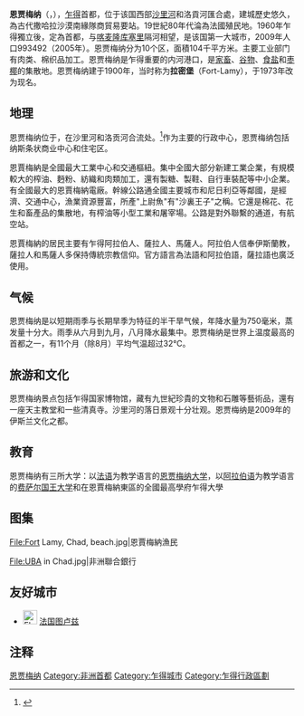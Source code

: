{{Coord|12.112|15.035|type:city|display=title}}
{{noteTA
|1=zh:乍得;zh-hans:乍得;zh-hk:乍得;zh-tw:查德;
|2=zh:恩賈梅納; zh-hans:恩贾梅纳; zh-hant:恩賈梅納; zh-tw:恩將納;
}}
{{Infobox Settlement
<!--See the Table at Infobox Settlement for all fields and descriptions of usage-->
|name          = 恩賈梅納
|other_name             = '''N'Djaména'''
|official_name            =   انجمينا‎
|settlement_type        =[[查德行政區劃|首都]]
|image_skyline =
|imagesize              = 300
|image_caption          = 查德中央銀行
| image_shield = N'Djamena coa.svg
| pushpin_map = Chad
| pushpin_label_position =right
| pushpin_mapsize=250
| pushpin_map_caption = 
| coordinates = {{coord|12|8|5|N|15|3|21|E|region:TD|display=inline}}
| subdivision_type = 國家
| subdivision_name = {{flag|Chad}}
| subdivision_type1 = [[查德行政區劃|區域]]
| subdivision_name1 = 恩賈梅納
| area_total_km2 = 104
| area_metro_km2 = 166
| elevation_m = 298
| population_footnotes = <ref>{{cite web|url=http://www.world-gazetteer.com/wg.php?x=&men=gcis&lng=en&des=wg&geo=-205&srt=pnan&col=abcdefghinoq&msz=1500&va=&pt=a |title=World Gazetteer |archiveurl=https://archive.is/20130111115800/http://www.world-gazetteer.com/wg.php?x=&men=gcis&lng=en&des=wg&geo=-205&srt=pnan&col=abcdefghinoq&msz=1500&va=&pt=a |archivedate=11 January 2013 |deadurl=yes |df= }}</ref>
| population_total = 1092066
| population_as_of = 2012年
| population_density_km2 = auto
| population_metro = 1605696
| timezone = +1
| area_code = +235
}}
'''恩贾梅纳'''（{{lang-fr|N'Djaména}}{{IPA-fr|n(ə)dʒa.me.na|}}，{{lang-ar|انجمينا}}），[[乍得|乍得]]首都，位于该国西部[[沙里河|沙里河]]和洛貢河匯合處，建城歷史悠久，為古代撒哈拉沙漠南緣隊商貿易要站。19世紀80年代淪為法國殖民地。1960年乍得獨立後，定為首都，与[[喀麦隆|喀麦隆]][[库塞里|库塞里]]隔河相望，是该国第一大城市，2009年人口993492（2005年）。恩贾梅纳分为10个区，面積104千平方米。主要工业部门有肉类、棉织品加工。恩贾梅纳是乍得重要的内河港口，是[[家畜|家畜]]、[[谷物|谷物]]、[[食盐|食盐]]和[[枣椰|枣椰]]的集散地。恩贾梅纳建于1900年，当时称为'''拉密堡'''（Fort-Lamy），于1973年改为现名。

== 地理 ==
恩贾梅纳位于{{Coord|12|6|47|N|15|2|57|E||display=}}，在沙里河和洛贡河合流处。<ref>{{Cite book|chapter=Encyclopedia of Twentieth-Century African History|url=https://books.google.com/books?id=kjUHZrPBPPYC&pg=PA379#v=onepage&q=&f=false|publisher=Taylor & Francis|date=2002-10-31|isbn=978-0-203-98657-8|language=en|first=Dickson|last=Eyoh|first2=Paul Tiyambe|last2=Zeleza|title=|access-date=2020-04-12|archive-date=2016-05-19|archive-url=https://web.archive.org/web/20160519115813/https://books.google.com/books?id=kjUHZrPBPPYC&pg=PA379#v=onepage&q=&f=false|dead-url=no}}</ref>作为主要的行政中心，恩贾梅纳包括纳斯条状商业中心和住宅区。

恩賈梅納是全國最大工業中心和交通樞紐。集中全國大部分新建工業企業，有規模較大的榨油、麪粉、紡織和肉類加工，還有製糖、製鞋、自行車裝配等中小企業。有全國最大的恩賈梅納電廠。幹線公路通全國主要城市和尼日利亞等鄰國，是經濟、交通中心，漁業資源豐富，所產"上尉魚"有"沙裏王子"之稱。它還是棉花、花生和畜產品的集散地，有榨油等小型工業和屠宰場。公路是對外聯繫的通道，有航空站。

恩賈梅納的居民主要有乍得阿拉伯人、薩拉人、馬薩人。阿拉伯人信奉伊斯蘭教，薩拉人和馬薩人多保持傳統宗教信仰。官方語言為法語和阿拉伯語，薩拉語也廣泛使用。

== 气候 ==
恩贾梅纳是以短期雨季与长期旱季为特征的半干旱气候，年降水量为750毫米，蒸发量十分大。雨季从六月到九月，八月降水最集中。恩贾梅纳是世界上温度最高的首都之一，有11个月（除8月）平均气温超过32℃。
{{Weather box
|location = 恩贾梅纳（1961年–1990年，极端数据1904年–现在）
|width=auto
|metric first= Y
|single line= Y
|Jan record high C = 41.8
|Feb record high C = 47.6
|Mar record high C = 46.5
|Apr record high C = 48.3
|May record high C = 49.1
|Jun record high C = 44.0
|Jul record high C = 46.0
|Aug record high C = 38.6
|Sep record high C = 40.5
|Oct record high C = 43.6
|Nov record high C = 47.5
|Dec record high C = 40.5
|year record high C = 49.1
|Jan high C = 32.4
|Feb high C = 35.2
|Mar high C = 38.7
|Apr high C = 41.0
|May high C = 39.9
|Jun high C = 37.2
|Jul high C = 33.5
|Aug high C = 31.6
|Sep high C = 33.7
|Oct high C = 36.9
|Nov high C = 35.8
|Dec high C = 33.5

| Jan mean C = 23.4
| Feb mean C = 25.9
| Mar mean C = 29.9
| Apr mean C = 32.9
| May mean C = 32.9
| Jun mean C = 30.9
| Jul mean C = 28.3
| Aug mean C = 27.0
| Sep mean C = 28.2
| Oct mean C = 29.4
| Nov mean C = 26.8
| Dec mean C = 24.2
|year mean C = 
|Jan low C = 14.3
|Feb low C = 16.6
|Mar low C = 21.0
|Apr low C = 24.8
|May low C = 25.8
|Jun low C = 24.7
|Jul low C = 23.1
|Aug low C = 22.4
|Sep low C = 22.7
|Oct low C = 21.8
|Nov low C = 17.8
|Dec low C = 14.8
|year high C= 35.8 |year low C= 20.8
|year high F =96.4 |year low F =69.5<!--rounds down-->
|Jan record low C = 6.5
|Feb record low C = 8.0
|Mar record low C = 11.3
|Apr record low C = 16.2
|May record low C = 16.8
|Jun record low C = 18.2
|Jul record low C = 17.7
|Aug record low C = 18.5
|Sep record low C = 15.1
|Oct record low C = 13.5
|Nov record low C = 10.3
|Dec record low C = 8.4
|year record low C = 6.5
|precipitation colour = green
|Jan precipitation mm = 0.0
|Feb precipitation mm = 0.0
|Mar precipitation mm = 0.3
|Apr precipitation mm = 10.3
|May precipitation mm = 25.8
|Jun precipitation mm = 51.0
|Jul precipitation mm = 143.8
|Aug precipitation mm = 174.4
|Sep precipitation mm = 84.3
|Oct precipitation mm = 20.3
|Nov precipitation mm = 0.1
|Dec precipitation mm = 0.0
|year precipitation mm = 
|Jan humidity = 29
|Feb humidity = 23
|Mar humidity = 21
|Apr humidity = 28
|May humidity = 39
|Jun humidity = 52
|Jul humidity = 68
|Aug humidity = 76
|Sep humidity = 72
|Oct humidity = 49
|Nov humidity = 33
|Dec humidity = 31
|year humidity = 43
|unit precipitation days = 0.1 mm
|Jan precipitation days = 0
|Feb precipitation days = 0
|Mar precipitation days = 1
|Apr precipitation days = 3
|May precipitation days = 6
|Jun precipitation days = 9
|Jul precipitation days = 13
|Aug precipitation days = 15
|Sep precipitation days = 9
|Oct precipitation days = 3
|Nov precipitation days = 1
|Dec precipitation days = 0
|Jan sun = 297.6
|Feb sun = 277.2
|Mar sun = 282.1
|Apr sun = 273.0
|May sun = 285.2
|Jun sun = 258.0
|Jul sun = 213.9
|Aug sun = 201.5
|Sep sun = 228.0
|Oct sun = 285.2
|Nov sun = 300.0
|Dec sun = 303.8
|year sun = 3205.5
|Jand sun = 9.6
|Febd sun = 9.9
|Mard sun = 9.1
|Aprd sun = 9.1
|Mayd sun = 9.2
|Jund sun = 8.6
|Juld sun = 6.9
|Augd sun = 6.5
|Sepd sun = 7.6
|Octd sun = 9.2
|Novd sun = 10.0
|Decd sun = 9.8
|yeard sun = 8.8
|source 1 = [[世界气象组织|世界气象组织]] (降水)<ref name= WMO>{{cite web
| url = http://worldweather.wmo.int/en/city.html?cityId=256
| title = World Weather Information Service–Ndjamena
| publisher = World Meteorological Organization
| accessdate = October 19, 2015
| archive-date = 2016-03-04
| archive-url = https://web.archive.org/web/20160304073518/http://worldweather.wmo.int/en/city.html?cityId=256
| dead-url = no
}}</ref>
|source 2 = [[美国国家海洋和大气管理局|NOAA]] (日照时间、湿度和气温),<ref name= NOAA>{{cite web
| url = ftp://ftp.atdd.noaa.gov/pub/GCOS/WMO-Normals/TABLES/REG__I/TE/64700.TXT
| title = ND'Jamena Climate Normals 1961–1990
| publisher = [[美国国家海洋和大气管理局|美国国家海洋和大气管理局]]
| accessdate = October 19, 2015}}</ref> Meteo Climat (极高、极低值)<ref name = meteoclimat>{{cite web
| url = http://meteo-climat-bzh.dyndns.org/index.php?page=stati&id=1876
| title = Station N'Djamena
| publisher = Meteo Climat
| language = fr
| accessdate = October 19, 2016
| archive-date = 2021-03-17
| archive-url = https://web.archive.org/web/20210317132717/http://meteo-climat-bzh.dyndns.org/index.php?page=stati&id=1876
}}</ref>
|date=September 2011}}

== 旅游和文化 ==
恩贾梅纳景点包括乍得国家博物馆，藏有九世紀珍貴的文物和石雕等藝術品，還有一座天主教堂和一些清真寺。沙里河的落日景观十分壮观。恩贾梅纳是2009年的伊斯兰文化之都。

== 教育 ==
恩贾梅纳有三所大学：以[[法语|法语]]为教学语言的[[恩贾梅纳大学|恩贾梅纳大学]]，以[[阿拉伯语|阿拉伯语]]为教学语言的[[费萨尔国王大学|费萨尔国王大学]]和在恩賈梅納東區的全國最高學府乍得大學

== 图集 ==
<gallery>
File:Fort Lamy, Chad, beach.jpg|恩賈梅納漁民

File:UBA in Chad.jpg|非洲聯合銀行

</gallery>

== 友好城市 ==
* [[File:Flag_of_France.svg|25px]] [[法国|法国]][[图卢兹|图卢兹]]

== 注释 ==
{{Reflist}}

{{非洲各國首都}}
{{查德行政區劃}}

{{Authority control}}

[[Category:恩贾梅纳|]]
[[Category:非洲首都|Category:非洲首都]]
[[Category:乍得城市|Category:乍得城市]]
[[Category:乍得行政區劃|Category:乍得行政區劃]]